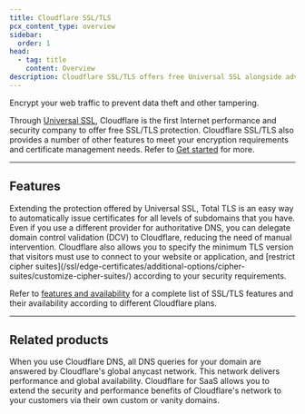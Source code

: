 ```yaml
---
title: Cloudflare SSL/TLS
pcx_content_type: overview
sidebar:
  order: 1
head:
  - tag: title
    content: Overview
description: Cloudflare SSL/TLS offers free Universal SSL alongside advanced and enterprise features to meet your encryption and certificate management needs.
---
```



<Description>

Encrypt your web traffic to prevent data theft and other tampering.
</Description>

<Plan type="all" />

Through [Universal SSL](/ssl/edge-certificates/universal-ssl/), Cloudflare is the first Internet performance and security company to offer free SSL/TLS protection.
Cloudflare SSL/TLS also provides a number of other features to meet your encryption requirements and certificate management needs. Refer to [Get started](/ssl/get-started/) for more.

***

## Features

<Feature header="Total TLS" href="/ssl/edge-certificates/additional-options/total-tls/">
Extending the protection offered by Universal SSL, Total TLS is an easy way to automatically issue certificates for all levels of subdomains that you have.
</Feature>

<Feature header="Delegated DCV" href="/ssl/edge-certificates/changing-dcv-method/methods/delegated-dcv/">
Even if you use a different provider for authoritative DNS, you can delegate domain control validation (DCV) to Cloudflare, reducing the need of manual intervention.
</Feature>

<Feature header="Custom TLS settings" href="/ssl/edge-certificates/additional-options/minimum-tls/">
Cloudflare also allows you to specify the minimum TLS version that visitors must use to connect to your website or application, and [restrict cipher suites](/ssl/edge-certificates/additional-options/cipher-suites/customize-cipher-suites/) according to your security requirements.
</Feature>

<br />

Refer to [features and availability](/ssl/reference/all-features/) for a complete list of SSL/TLS features and their availability according to different Cloudflare plans.

***

## Related products

<RelatedProduct header="Cloudflare DNS" href="/dns/" product="dns">
When you use Cloudflare DNS, all DNS queries for your domain are answered by Cloudflare's global anycast network. This network delivers performance and global availability.
</RelatedProduct>

<RelatedProduct header="Cloudflare for SaaS" href="/cloudflare-for-platforms/cloudflare-for-saas/" product="cloudflare-for-platforms">
Cloudflare for SaaS allows you to extend the security and performance benefits of Cloudflare's network to your customers via their own custom or vanity domains.
</RelatedProduct>
